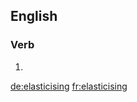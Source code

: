 ==English==

===Verb===
{{head|en}}

# {{present participle of|elasticise|lang=en}}

[[de:elasticising]]
[[fr:elasticising]]